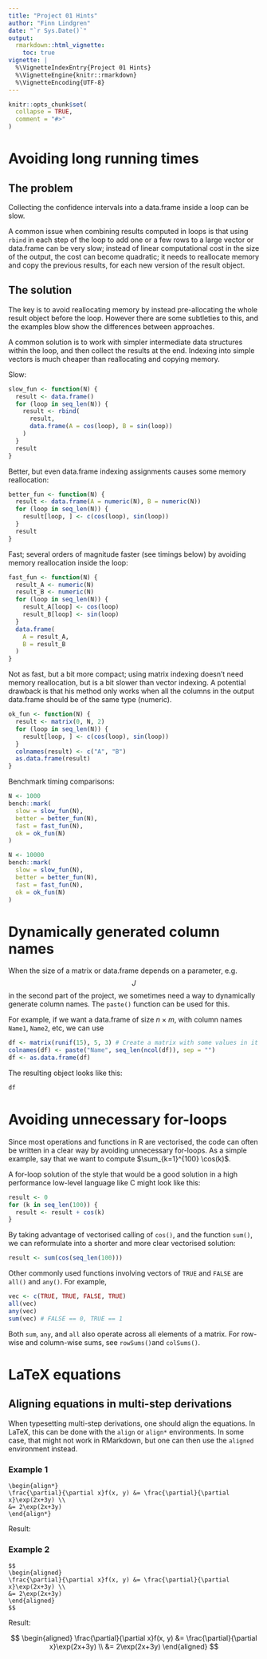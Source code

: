 ```yaml
---
title: "Project 01 Hints"
author: "Finn Lindgren"
date: "`r Sys.Date()`"
output:
  rmarkdown::html_vignette:
    toc: true
vignette: |
  %\VignetteIndexEntry{Project 01 Hints}
  %\VignetteEngine{knitr::rmarkdown}
  %\VignetteEncoding{UTF-8}
---
```


```r
knitr::opts_chunk$set(
  collapse = TRUE,
  comment = "#>"
)
```

# Avoiding long running times

## The problem

Collecting the confidence intervals into a data.frame inside a loop can be slow.

A common issue when combining results computed in loops is that using `rbind` in each step of the loop to add one or a few rows to a large vector or data.frame can be very slow; instead of linear computational cost in the size of the output, the cost can become quadratic; it needs to reallocate memory and copy the previous results, for each new version of the result object.

## The solution

The key is to avoid reallocating memory by instead pre-allocating the whole result object before the loop. However there are some subtleties to this, and the examples blow show the differences between approaches.

A common solution is to work with simpler intermediate data structures within the loop, and then collect the results at the end.
Indexing into simple vectors is much cheaper than reallocating and copying memory.

Slow:
```r
slow_fun <- function(N) {
  result <- data.frame()
  for (loop in seq_len(N)) {
    result <- rbind(
      result,
      data.frame(A = cos(loop), B = sin(loop))
    )
  }
  result
}
```

Better, but even data.frame indexing assignments causes some memory reallocation:
```r
better_fun <- function(N) {
  result <- data.frame(A = numeric(N), B = numeric(N))
  for (loop in seq_len(N)) {
    result[loop, ] <- c(cos(loop), sin(loop))
  }
  result
}
```

Fast; several orders of magnitude faster (see timings below) by avoiding memory reallocation inside the loop:
```r
fast_fun <- function(N) {
  result_A <- numeric(N)
  result_B <- numeric(N)
  for (loop in seq_len(N)) {
    result_A[loop] <- cos(loop)
    result_B[loop] <- sin(loop)
  }
  data.frame(
    A = result_A,
    B = result_B
  )
}
```

Not as fast, but a bit more compact; using matrix indexing doesn't need memory reallocation, but is a bit slower than vector indexing. A potential drawback is that his method only works when all the columns in the output data.frame should be of the same type (numeric).
```r
ok_fun <- function(N) {
  result <- matrix(0, N, 2)
  for (loop in seq_len(N)) {
    result[loop, ] <- c(cos(loop), sin(loop))
  }
  colnames(result) <- c("A", "B")
  as.data.frame(result)
}
```

Benchmark timing comparisons:

```r
N <- 1000
bench::mark(
  slow = slow_fun(N),
  better = better_fun(N),
  fast = fast_fun(N),
  ok = ok_fun(N)
)
```

```r
N <- 10000
bench::mark(
  slow = slow_fun(N),
  better = better_fun(N),
  fast = fast_fun(N),
  ok = ok_fun(N)
)
```

# Dynamically generated column names

When the size of a matrix or data.frame depends on a parameter, e.g. $$J$$ in the second part of the project,
we sometimes need a way to dynamically generate column names. The `paste()` function can be used for this.

For example, if we want a data.frame of size $n\times m$, with column names `Name1`, `Name2`, etc, we can use
```r
df <- matrix(runif(15), 5, 3) # Create a matrix with some values in it
colnames(df) <- paste("Name", seq_len(ncol(df)), sep = "")
df <- as.data.frame(df)
```
The resulting object looks like this:
```r
df
```

# Avoiding unnecessary for-loops

Since most operations and functions in R are vectorised, the code can often be
written in a clear way by avoiding unnecessary for-loops. As a simple example,
say that we want to compute $\sum_{k=1}^{100} \cos(k)$.

A for-loop solution of the style
that would be a good solution in a high performance low-level language like C
might look like this:
```r
result <- 0
for (k in seq_len(100)) {
  result <- result + cos(k)
}
```
By taking advantage of vectorised calling of `cos()`, and the function `sum()`,
we can reformulate into a shorter and more clear vectorised solution:
```r
result <- sum(cos(seq_len(100)))
```

Other commonly used functions involving vectors of `TRUE` and `FALSE` are `all()`
and `any()`. For example,
```r
vec <- c(TRUE, TRUE, FALSE, TRUE)
all(vec)
any(vec)
sum(vec) # FALSE == 0, TRUE == 1
```

Both `sum`, `any`, and `all` also operate across all elements of a matrix.
For row-wise and column-wise sums, see `rowSums()`and `colSums()`.

# LaTeX equations

## Aligning equations in multi-step derivations

When typesetting multi-step derivations, one should align the equations. In
LaTeX, this can be done with the `align` or `align*` environments.
In some case, that might not work in RMarkdown, but one can then use the
`aligned` environment instead.

### Example 1

```
\begin{align*}
\frac{\partial}{\partial x}f(x, y) &= \frac{\partial}{\partial x}\exp(2x+3y) \\
&= 2\exp(2x+3y)
\end{align*}
```
Result:

\begin{align*}
\frac{\partial}{\partial x}f(x, y) &= \frac{\partial}{\partial x}\exp(2x+3y) \\
&= 2\exp(2x+3y)
\end{align*}

### Example 2

```
$$
\begin{aligned}
\frac{\partial}{\partial x}f(x, y) &= \frac{\partial}{\partial x}\exp(2x+3y) \\
&= 2\exp(2x+3y)
\end{aligned}
$$
```
Result:

$$
\begin{aligned}
\frac{\partial}{\partial x}f(x, y) &= \frac{\partial}{\partial x}\exp(2x+3y) \\
&= 2\exp(2x+3y)
\end{aligned}
$$
